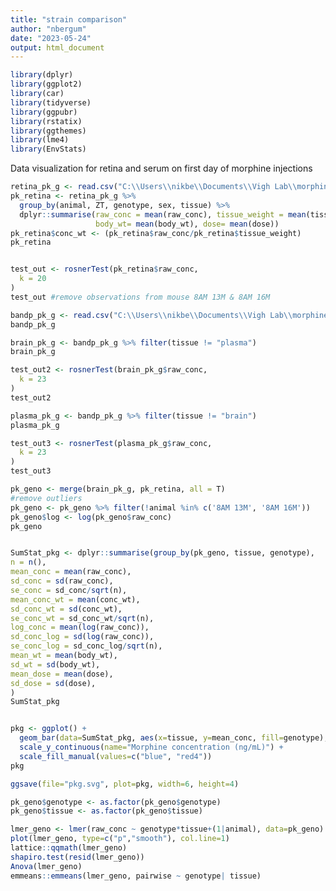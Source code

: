 ---
title: "strain comparison"
author: "nbergum"
date: "2023-05-24"
output: html_document
---

```{r setup, include=FALSE}
library(dplyr)
library(ggplot2)
library(car)
library(tidyverse)
library(ggpubr)
library(rstatix)
library(ggthemes)
library(lme4)
library(EnvStats)
```

Data visualization for retina and serum on first day of morphine injections
```{r}
retina_pk_g <- read.csv("C:\\Users\\nikbe\\Documents\\Vigh Lab\\morphine_sex_differences\\genotype_comp_retina.csv", fileEncoding = 'UTF-8-BOM')
pk_retina <- retina_pk_g %>% 
  group_by(animal, ZT, genotype, sex, tissue) %>% 
  dplyr::summarise(raw_conc = mean(raw_conc), tissue_weight = mean(tissue_weight),
                   body_wt= mean(body_wt), dose= mean(dose))
pk_retina$conc_wt <- (pk_retina$raw_conc/pk_retina$tissue_weight)
pk_retina


test_out <- rosnerTest(pk_retina$raw_conc,
  k = 20
)
test_out #remove observations from mouse 8AM 13M & 8AM 16M

```

```{r}
bandp_pk_g <- read.csv("C:\\Users\\nikbe\\Documents\\Vigh Lab\\morphine_sex_differences\\genotype_comp_brain_plasma.csv", fileEncoding = 'UTF-8-BOM')
bandp_pk_g

brain_pk_g <- bandp_pk_g %>% filter(tissue != "plasma")
brain_pk_g

test_out2 <- rosnerTest(brain_pk_g$raw_conc,
  k = 23
)
test_out2

plasma_pk_g <- bandp_pk_g %>% filter(tissue != "brain")
plasma_pk_g

test_out3 <- rosnerTest(plasma_pk_g$raw_conc,
  k = 23
)
test_out3

pk_geno <- merge(brain_pk_g, pk_retina, all = T)
#remove outliers
pk_geno <- pk_geno %>% filter(!animal %in% c('8AM 13M', '8AM 16M'))
pk_geno$log <- log(pk_geno$raw_conc)
pk_geno


SumStat_pkg <- dplyr::summarise(group_by(pk_geno, tissue, genotype),
n = n(),
mean_conc = mean(raw_conc),
sd_conc = sd(raw_conc),
se_conc = sd_conc/sqrt(n),
mean_conc_wt = mean(conc_wt),
sd_conc_wt = sd(conc_wt),
se_conc_wt = sd_conc_wt/sqrt(n),
log_conc = mean(log(raw_conc)),
sd_conc_log = sd(log(raw_conc)),
se_conc_log = sd_conc_log/sqrt(n),
mean_wt = mean(body_wt),
sd_wt = sd(body_wt),
mean_dose = mean(dose),
sd_dose = sd(dose),
)
SumStat_pkg


pkg <- ggplot() + 
  geom_bar(data=SumStat_pkg, aes(x=tissue, y=mean_conc, fill=genotype), stat="identity", position=position_dodge(width=0.5), width=0.5) + geom_point(data=pk_geno, aes(x=tissue, y=raw_conc, fill=genotype), position=position_dodge(width=0.5)) + geom_errorbar(data=SumStat_pkg, aes(x=tissue,ymin=mean_conc - se_conc, ymax=mean_conc + se_conc, fill=genotype), position=position_dodge(width=0.5), width=.2,)  + 
  scale_y_continuous(name="Morphine concentration (ng/mL)") +
  scale_fill_manual(values=c("blue", "red4"))
pkg

ggsave(file="pkg.svg", plot=pkg, width=6, height=4)

pk_geno$genotype <- as.factor(pk_geno$genotype)
pk_geno$tissue <- as.factor(pk_geno$tissue)

lmer_geno <- lmer(raw_conc ~ genotype*tissue+(1|animal), data=pk_geno)
plot(lmer_geno, type=c("p","smooth"), col.line=1)
lattice::qqmath(lmer_geno)
shapiro.test(resid(lmer_geno))
Anova(lmer_geno)
emmeans::emmeans(lmer_geno, pairwise ~ genotype| tissue)
```

